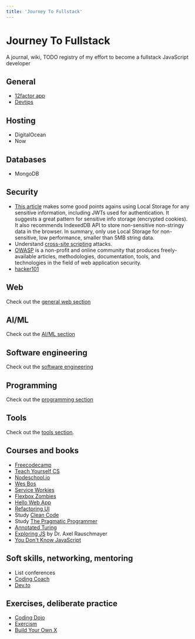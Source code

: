 ```yaml
---
title: 'Journey To Fullstack'
---
```


# Journey To Fullstack

A journal, wiki, TODO registry of my effort to become a fullstack JavaScript
developer

## General

- [12factor app](https://12factor.net/)
- [Devtips](https://www.youtube.com/user/DevTipsForDesigners/videos)

## Hosting

- DigitalOcean
- Now

## Databases

- MongoDB

## Security

- [This article](https://www.rdegges.com/2018/please-stop-using-local-storage/)
  makes some good points agains using Local Storage for any sensitive
  information, including JWTs used for authentication. It suggests a great
  pattern for sensitive info storage (encrypted cookies). It also recommends
  IndexedDB API to store non-sensitive non-stringy data in the browser. In
  summary, only use Local Storage for non-sensitive, low performance, smaller
  than 5MB string data.
- Understand [cross-site
  scripting](<https://www.owasp.org/index.php/Cross-site_Scripting_(XSS)>)
  attacks.
- [OWASP](https://www.owasp.org/index.php/Main_Page) is a non-profit and online
  community that produces freely-available articles, methodologies,
  documentation, tools, and technologies in the field of web application
  security.
- [hacker101](https://www.hackerone.com/hacker101)

## Web

Check out the [general web section](/web)

## AI/ML

Check out the [AI/ML section](/ai)

## Software engineering

Check out the [software engineering](/software-engineering)

## Programming

Check out the [programming section](/programming)

## Tools

Check out the [tools section](/tools).

## Courses and books

- [Freecodecamp](https://learn.freecodecamp.org/)
- [Teach Yourself CS](https://teachyourselfcs.com/)
- [Nodeschool.io](https://nodeschool.io/)
- [Wes Bos](https://wesbos.com/courses/)
- [Service Workies](https://serviceworkies.com)
- [Flexbox Zombies](https://mastery.games/p/flexbox-zombies)
- [Hello Web App](https://hellowebbooks.com/)
- [Refactoring UI](https://refactoringui.com/)
- Study [Clean
  Code](https://www.oreilly.com/library/view/clean-code/9780136083238/)
- Study [The Pragmatic
  Programmer](https://pragprog.com/book/tpp/the-pragmatic-programmer)
- [Annotated
  Turing](https://www.amazon.com/Annotated-Turing-Through-Historic-Computability/dp/0470229055)
- [Exploring JS](http://exploringjs.com/) by Dr. Axel Rauschmayer
- [You Don't Know JavaScript](https://github.com/getify/You-Dont-Know-JS)

## Soft skills, networking, mentoring

- List conferences
- [Coding Coach](https://codingcoach.io/)
- [Dev.to](https://dev.to/)

## Exercises, deliberate practice

- [Coding Dojo](http://codingdojo.org/KataCatalogue/)
- [Exercism](https://exercism.io/)
- [Build Your Own X](https://github.com/danistefanovic/build-your-own-x)
